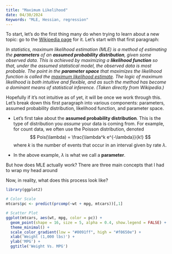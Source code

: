 ```yaml
---
title: "Maximum Likelihood"
date: 04/30/2024
Keywords: "MLE, Hessian, regression"
---
```


To start, let's do the first thing many do when trying to learn about a new topic: go to the [Wikipedia page](https://en.wikipedia.org/wiki/Maximum_likelihood_estimation) for it. Let's start with that first paragraph:

*In statistics,* *maximum likelihood estimation (MLE) is a method of estimating the **parameters** of an **assumed probability distribution**, given some observed data. This is achieved by maximizing a **likelihood function** so that, under the assumed statistical model, the observed data is most probable. The point in the **parameter space** that maximizes the likelihood function is called the [maximum likelihood estimate]{.underline}. The logic of maximum likelihood is both intuitive and flexible, and as such the method has become a dominant means of statistical inference. (Taken directly from Wikipedia.)*

Hopefully if it's not intuitive as of yet, it will be once we work through this. Let's break down this first paragraph into various components: parameters, assumed probability distribution, likelihood function, and parameter space.

-   Let's first take about the **assumed probability distribution**. This is the type of distribution you *assume* your data is coming from. For example, for count data, we often use the Poisson distribution, denoted $$ Pois(\lambda) = \frac{\lambda^k e^{-\lambda}}{k!} $$ where $k$ is the number of events that occur in an interval given by rate $\lambda$.

-   In the above example, $\lambda$ is what we call a **parameter**.

But how does MLE actually work? There are three main concepts that I had to wrap my head around

Now, in reality, what does this process look like?

```r
library(ggplot2)

# Color Scale
mtcars$pc <- predict(prcomp(~wt + mpg, mtcars))[,1]

# Scatter Plot
ggplot(mtcars, aes(wt, mpg, color = pc)) +
  geom_point(shape = 16, size = 5, alpha = 0.4, show.legend = FALSE) +
  theme_minimal() + 
  scale_color_gradient(low = "#0091ff", high = "#f0650e") +
  xlab('Weight (1,000 lbs)') +
  ylab('MPG') +
  ggtitle('Weight Vs. MPG')
```
